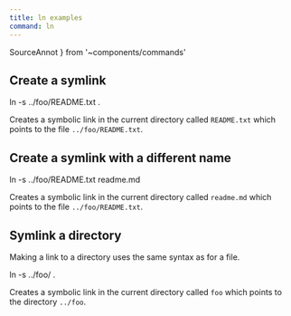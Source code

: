 ```yaml
---
title: ln examples
command: ln
---
```

  SourceAnnot
} from '~components/commands'

## Create a symlink


<CommandSession>
<Command>ln <Flag
  kw={1} short='s' long='symbolic'
>-s</Flag> ../foo/README.txt <SourceAnnot kw={2}>.</SourceAnnot></Command>
</CommandSession>

Creates a <Kw kw={1}>symbolic</Kw> link in the <Kw kw={2}>current directory</Kw> called `README.txt` which points to the file `../foo/README.txt`.

## Create a symlink with a different name

<CommandSession>
<Command>ln -s ../foo/README.txt readme.md</Command>
</CommandSession>

Creates a symbolic link in the current directory called `readme.md` which points to the file `../foo/README.txt`.

## Symlink a directory

Making a link to a directory uses the same syntax as for a file.

<CommandSession>
<Command>ln -s ../foo/ .</Command>
</CommandSession>

Creates a symbolic link in the current directory called `foo` which points to the directory `../foo`.

